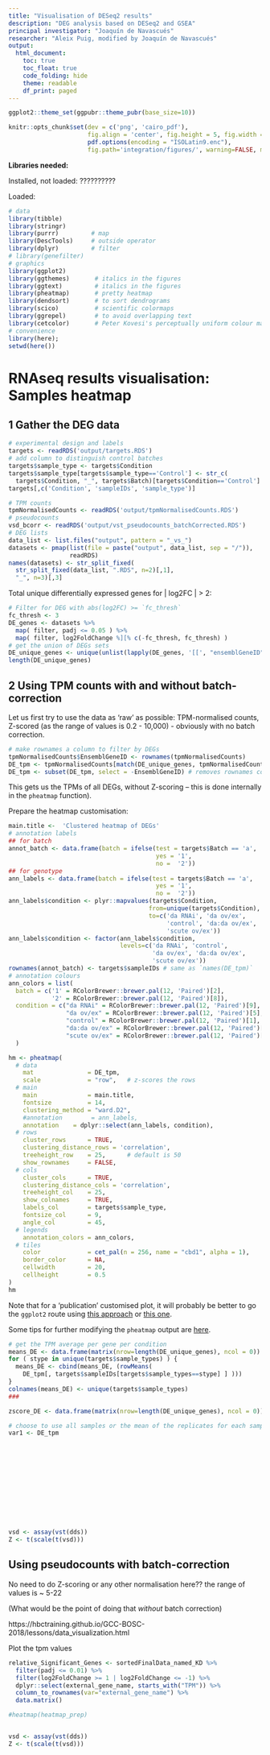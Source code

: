 ```yaml
---
title: "Visualisation of DESeq2 results"
description: "DEG analysis based on DESeq2 and GSEA"
principal investigator: "Joaquín de Navascués"
researcher: "Aleix Puig, modified by Joaquín de Navascués"
output: 
  html_document:
    toc: true
    toc_float: true
    code_folding: hide
    theme: readable
    df_print: paged
---
```

```r
ggplot2::theme_set(ggpubr::theme_pubr(base_size=10))
```

```r
knitr::opts_chunk$set(dev = c('png', 'cairo_pdf'), 
                      fig.align = 'center', fig.height = 5, fig.width = 8.5, 
                      pdf.options(encoding = "ISOLatin9.enc"),
                      fig.path='integration/figures/', warning=FALSE, message=FALSE)
```

**Libraries needed:**

Installed, not loaded: ??????????

Loaded:

```r
# data
library(tibble)
library(stringr)
library(purrr)         # map
library(DescTools)     # outside operator
library(dplyr)         # filter
# library(genefilter)
# graphics
library(ggplot2)
library(ggthemes)       # italics in the figures
library(ggtext)         # italics in the figures
library(pheatmap)       # pretty heatmap
library(dendsort)       # to sort dendrograms
library(scico)          # scientific colormaps
library(ggrepel)        # to avoid overlapping text
library(cetcolor)       # Peter Kovesi's perceptually uniform colour maps
# convenience
library(here);
setwd(here())
```

# RNAseq results visualisation: Samples heatmap

## 1 Gather the DEG data

```r
# experimental design and labels
targets <- readRDS('output/targets.RDS')
# add column to distinguish control batches
targets$sample_type <- targets$Condition
targets$sample_type[targets$sample_type=='Control'] <- str_c(
  targets$Condition, "_", targets$Batch)[targets$Condition=='Control']
targets[,c('Condition', 'sampleIDs', 'sample_type')]
```

```r
# TPM counts
tpmNormalisedCounts <- readRDS('output/tpmNormalisedCounts.RDS')
# pseudocounts
vsd_bcorr <- readRDS('output/vst_pseudocounts_batchCorrected.RDS')
# DEG lists
data_list <- list.files("output", pattern = "_vs_")
datasets <- pmap(list(file = paste("output", data_list, sep = "/")),
                 readRDS)
names(datasets) <- str_split_fixed(
  str_split_fixed(data_list, ".RDS", n=2)[,1],
  "_", n=3)[,3]
```

Total unique differentially expressed genes for | log2FC | > 2:
```r
# Filter for DEG with abs(log2FC) >= `fc_thresh`
fc_thresh <- 3
DE_genes <- datasets %>% 
  map( filter, padj <= 0.05 ) %>%
  map( filter, log2FoldChange %][% c(-fc_thresh, fc_thresh) )
# get the union of DEGs sets
DE_unique_genes <- unique(unlist(lapply(DE_genes, '[[', "ensemblGeneID")))
length(DE_unique_genes)
```

## 2 Using TPM counts with and without batch-correction

Let us first try to use the data as 'raw' as possible: TPM-normalised counts, Z-scored (as the range of values is 0.2 - 10,000) - obviously with no batch correction.

```r
# make rownames a column to filter by DEGs
tpmNormalisedCounts$EnsemblGeneID <- rownames(tpmNormalisedCounts)
DE_tpm <- tpmNormalisedCounts[match(DE_unique_genes, tpmNormalisedCounts$EnsemblGeneID),]
DE_tpm <- subset(DE_tpm, select = -EnsemblGeneID) # removes rownames column
```

This gets us the TPMs of all DEGs, without Z-scoring -- this is done internally in the `pheatmap` function).

Prepare the heatmap customisation:
```r
main.title <-  'Clustered heatmap of DEGs'
# annotation labels
## for batch
annot_batch <- data.frame(batch = ifelse(test = targets$Batch == 'a',
                                         yes = '1',
                                         no =  '2'))
## for genotype
ann_labels <- data.frame(batch = ifelse(test = targets$Batch == 'a',
                                         yes = '1',
                                         no =  '2'))
ann_labels$condition <- plyr::mapvalues(targets$Condition,
                                       from=unique(targets$Condition),
                                       to=c('da RNAi', 'da ov/ex',
                                            'control', 'da:da ov/ex',
                                            'scute ov/ex'))
ann_labels$condition <- factor(ann_labels$condition,
                               levels=c('da RNAi', 'control',
                                        'da ov/ex', 'da:da ov/ex',
                                        'scute ov/ex'))
rownames(annot_batch) <- targets$sampleIDs # same as `names(DE_tpm)`
# annotation colours
ann_colors = list(
  batch = c('1' = RColorBrewer::brewer.pal(12, 'Paired')[2],
            '2' = RColorBrewer::brewer.pal(12, 'Paired')[8]),
  condition = c("da RNAi" = RColorBrewer::brewer.pal(12, 'Paired')[9],
                "da ov/ex" = RColorBrewer::brewer.pal(12, 'Paired')[5],
                "control" = RColorBrewer::brewer.pal(12, 'Paired')[1],
                "da:da ov/ex" = RColorBrewer::brewer.pal(12, 'Paired')[6],
                "scute ov/ex" = RColorBrewer::brewer.pal(12, 'Paired')[4])
  )
```



```r
hm <- pheatmap(
  # data
    mat               = DE_tpm,
    scale             = "row",   # z-scores the rows
  # main
    main              = main.title,
    fontsize          = 14,
    clustering_method = "ward.D2",
    #annotation        = ann_labels,
    annotation    = dplyr::select(ann_labels, condition),
  # rows
    cluster_rows      = TRUE,
    clustering_distance_rows = 'correlation',
    treeheight_row    = 25,      # default is 50
    show_rownames     = FALSE,
  # cols
    cluster_cols      = TRUE,
    clustering_distance_cols = 'correlation',
    treeheight_col    = 25,
    show_colnames     = TRUE,
    labels_col        = targets$sample_type,
    fontsize_col      = 9,
    angle_col         = 45,
  # legends
    annotation_colors = ann_colors,
  # tiles
    color             = cet_pal(n = 256, name = "cbd1", alpha = 1),
    border_color      = NA,
    cellwidth         = 20,
    cellheight        = 0.5
)
hm
```
Note that for a 'publication' customised plot, it will probably be better to go the `ggplot2` route using [this approach](https://jcoliver.github.io/learn-r/008-ggplot-dendrograms-and-heatmaps.html) or [this one](https://stackoverflow.com/questions/36852101/r-legend-title-or-units-when-using-pheatmap).

Some tips for further modifying the `pheatmap` output are [here](https://stackoverflow.com/questions/33292067/pheatmap-annotation-colors-and-border).























```r
# get the TPM average per gene per condition
means_DE <- data.frame(matrix(nrow=length(DE_unique_genes), ncol = 0))
for ( stype in unique(targets$sample_types) ) {
  means_DE <- cbind(means_DE, (rowMeans(
    DE_tpm[, targets$sampleIDs[targets$sample_types==stype] ] )))
}
colnames(means_DE) <- unique(targets$sample_types)
###

zscore_DE <- data.frame(matrix(nrow=length(DE_unique_genes), ncol = 0))

# choose to use all samples or the mean of the replicates for each sample
var1 <- DE_tpm














```



```r

vsd <- assay(vst(dds))
Z <- t(scale(t(vsd)))


```














## Using pseudocounts with batch-correction
No need to do Z-scoring or any other normalisation here?? the range of values is ~ 5-22

(What would be the point of doing that *without* batch correction)

https://hbctraining.github.io/GCC-BOSC-2018/lessons/data_visualization.html


















Plot the tpm values

```r
relative_Significant_Genes <- sortedFinalData_named_KD %>% 
  filter(padj <= 0.01) %>%
  filter(log2FoldChange >= 1 | log2FoldChange <= -1) %>%
  dplyr::select(external_gene_name, starts_with("TPM")) %>%
  column_to_rownames(var="external_gene_name") %>%
  data.matrix()

#heatmap(heatmap_prep)


vsd <- assay(vst(dds))
Z <- t(scale(t(vsd)))

```

